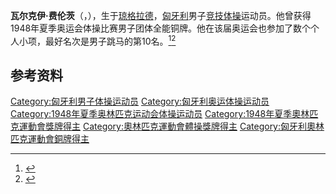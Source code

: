 {{NoteTA|G1=Sports}}
{{eastern name order|[[匈牙利语|匈牙利语]]}}

'''瓦尔克伊·费伦茨'''（{{lang-hu|Várkői Ferenc}}，{{bd|1916年|1月27日|1987年|11月12日}}），生于[[琼格拉德|琼格拉德]]，[[匈牙利|匈牙利]]男子[[竞技体操|竞技体操]]运动员。他曾获得1948年夏季奥运会体操比赛男子团体全能铜牌。他在该届奥运会也参加了数个个人小项，最好名次是男子跳马的第10名。<ref>{{Cite web|title=Ferenc VARKOI|url=https://www.olympic.org/ferenc-varkoi|accessdate=2021-03-25|work=International Olympic Committee}}</ref><ref name=sref>{{cite web|last = Gjerde|first = Arild|author2=Jeroen Heijmans |author3=Bill Mallon |author4=Hilary Evans |title = Ferenc Várkõi |work = Olympics|publisher = Sports Reference.com|url = https://www.sports-reference.com/olympics/athletes/va/ferenc-varkoi-1.html|archive-url = https://web.archive.org/web/20200417191515/https://www.sports-reference.com/olympics/athletes/va/ferenc-varkoi-1.html|archive-date = 2020-04-17|accessdate = 2019-06-07}}</ref>

== 参考资料 ==
{{reflist}}

{{Authority control}}
{{DEFAULTSORT:Várkői, Ferenc}}
[[Category:匈牙利男子体操运动员|Category:匈牙利男子体操运动员]]
[[Category:匈牙利奥运体操运动员|Category:匈牙利奥运体操运动员]]
[[Category:1948年夏季奥林匹克运动会体操运动员|Category:1948年夏季奥林匹克运动会体操运动员]]
[[Category:1948年夏季奧林匹克運動會獎牌得主|Category:1948年夏季奧林匹克運動會獎牌得主]]
[[Category:奧林匹克運動會體操獎牌得主|Category:奧林匹克運動會體操獎牌得主]]
[[Category:匈牙利奧林匹克運動會銅牌得主|Category:匈牙利奧林匹克運動會銅牌得主]]